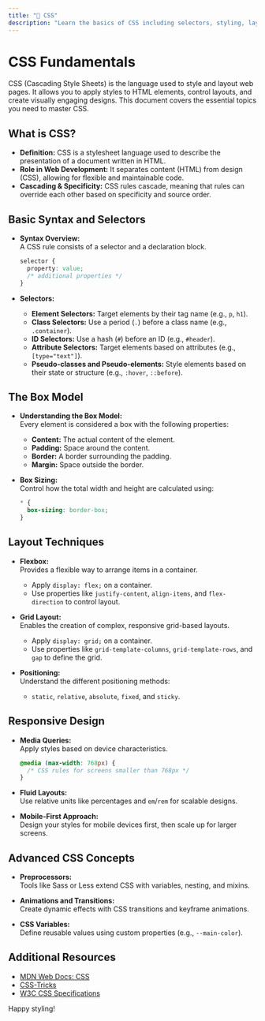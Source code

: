 ```yaml
---
title: "🎨 CSS"
description: "Learn the basics of CSS including selectors, styling, layout, responsive design, and advanced concepts."
---
```


# CSS Fundamentals

CSS (Cascading Style Sheets) is the language used to style and layout web pages. It allows you to apply styles to HTML elements, control layouts, and create visually engaging designs. This document covers the essential topics you need to master CSS.

## What is CSS?

- **Definition:** CSS is a stylesheet language used to describe the presentation of a document written in HTML.
- **Role in Web Development:** It separates content (HTML) from design (CSS), allowing for flexible and maintainable code.
- **Cascading & Specificity:** CSS rules cascade, meaning that rules can override each other based on specificity and source order.

## Basic Syntax and Selectors

- **Syntax Overview:**  
  A CSS rule consists of a selector and a declaration block.
  
  ~~~css
  selector {
    property: value;
    /* additional properties */
  }
  ~~~

- **Selectors:**  
  - **Element Selectors:** Target elements by their tag name (e.g., `p`, `h1`).
  - **Class Selectors:** Use a period (`.`) before a class name (e.g., `.container`).
  - **ID Selectors:** Use a hash (`#`) before an ID (e.g., `#header`).
  - **Attribute Selectors:** Target elements based on attributes (e.g., `[type="text"]`).
  - **Pseudo-classes and Pseudo-elements:** Style elements based on their state or structure (e.g., `:hover`, `::before`).

## The Box Model

- **Understanding the Box Model:**  
  Every element is considered a box with the following properties:
  - **Content:** The actual content of the element.
  - **Padding:** Space around the content.
  - **Border:** A border surrounding the padding.
  - **Margin:** Space outside the border.
  
- **Box Sizing:**  
  Control how the total width and height are calculated using:
  
  ~~~css
  * {
    box-sizing: border-box;
  }
  ~~~

## Layout Techniques

- **Flexbox:**  
  Provides a flexible way to arrange items in a container.
  - Apply `display: flex;` on a container.
  - Use properties like `justify-content`, `align-items`, and `flex-direction` to control layout.

- **Grid Layout:**  
  Enables the creation of complex, responsive grid-based layouts.
  - Apply `display: grid;` on a container.
  - Use properties like `grid-template-columns`, `grid-template-rows`, and `gap` to define the grid.

- **Positioning:**  
  Understand the different positioning methods:
  - `static`, `relative`, `absolute`, `fixed`, and `sticky`.

## Responsive Design

- **Media Queries:**  
  Apply styles based on device characteristics.
  
  ~~~css
  @media (max-width: 768px) {
    /* CSS rules for screens smaller than 768px */
  }
  ~~~

- **Fluid Layouts:**  
  Use relative units like percentages and `em`/`rem` for scalable designs.

- **Mobile-First Approach:**  
  Design your styles for mobile devices first, then scale up for larger screens.

## Advanced CSS Concepts

- **Preprocessors:**  
  Tools like Sass or Less extend CSS with variables, nesting, and mixins.
  
- **Animations and Transitions:**  
  Create dynamic effects with CSS transitions and keyframe animations.
  
- **CSS Variables:**  
  Define reusable values using custom properties (e.g., `--main-color`).

## Additional Resources

- [MDN Web Docs: CSS](https://developer.mozilla.org/en-US/docs/Web/CSS)
- [CSS-Tricks](https://css-tricks.com/)
- [W3C CSS Specifications](https://www.w3.org/Style/CSS/)

Happy styling!